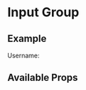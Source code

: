 

<Meta title="Components/InputGroup/Intro" component={InputGroup} />

# Input Group

## Example

<Canvas>
  <InputGroup hasValidation={false}>
    <InputGroup.Text id="intro username">Username:</InputGroup.Text>
    <InputGroup.Control
      placeholder="Username"
      aria-label="Username"
      aria-describedby="intro username"
    />
  </InputGroup>
</Canvas>

## Available Props

<ArgsTable />
